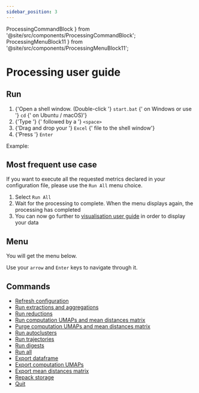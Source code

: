 ```yaml
---
sidebar_position: 3
---
```



  ProcessingCommandBlock
} from '@site/src/components/ProcessingCommandBlock';
  ProcessingMenuBlock11
} from '@site/src/components/ProcessingMenuBlock11';

# Processing user guide

<ContextWarning />

## Run

<ol>
  <li>
    {'Open a shell window. (Double-click '}
    <code>start.bat</code>
    {' on Windows or use '}
    <code>cd</code>
    {' on Ubuntu / macOS)'}
  </li>
  <li>
    {'Type '}
    <AppInline />
    {' followed by a '}
    <code>&lt;space&gt;</code>
  </li>
  <li>
    {'Drag and drop your '}
    <code>Excel</code>
    {' file to the shell window'}
  </li>
  <li>
    {'Press '}
    <code>Enter</code>
  </li>
</ol>

Example:

<ProcessingCommandBlock />

## Most frequent use case

If you want to execute all the requested metrics declared in your configuration
file, please use the `Run All` menu choice.

1. Select `Run All`
2. Wait for the processing to complete. When the menu displays again, the
   processing has completed
3. You can now go further to [visualisation user
   guide](../visualisation-user-guide)
   in order to display your data

## Menu

You will get the menu below.

Use your `arrow` and `Enter` keys to navigate through it.

<ProcessingMenuBlock11 />

## Commands

- [Refresh configuration](./01-refresh-configuration.md)
- [Run extractions and aggregations](./02-run-extractions-and-aggregations.md)
- [Run reductions](./03-run-reductions.md)
- [Run computation UMAPs and mean distances matrix](./04-run-computations.md)
- [Purge computation UMAPs and mean distances matrix](./05-purge-computations.md)
- [Run autoclusters](./06-run-autoclusters.md)
- [Run trajectories](./07-run-trajectories.md)
- [Run digests](./08-run-digests.md)
- [Run all](./09-run-all.md)
- [Export dataframe](./10-export-dataframe.md)
- [Export computation UMAPs](./11-export-computations.md)
- [Export mean distances matrix](./12-export-mdm.md)
- [Repack storage](./13-repack-storage.md)
- [Quit](./14-quit.md)
